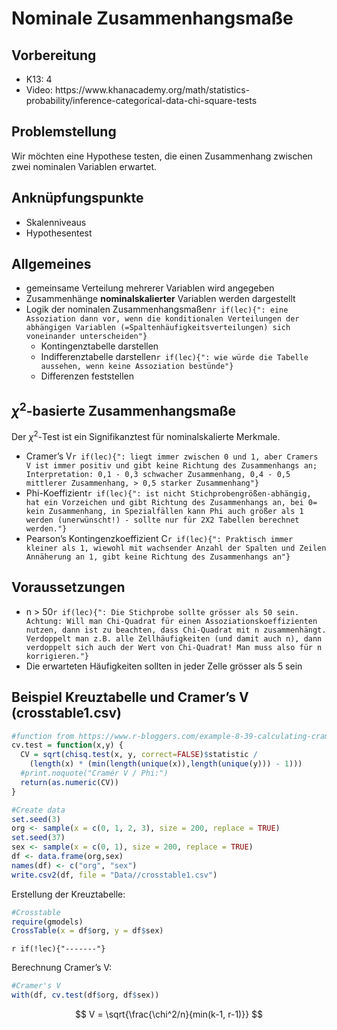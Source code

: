 # Nominale Zusammenhangsmaße

## Vorbereitung
- K13: 4
- Video: https://www.khanacademy.org/math/statistics-probability/inference-categorical-data-chi-square-tests

## Problemstellung
Wir möchten eine Hypothese testen, die einen Zusammenhang zwischen zwei nominalen Variablen erwartet.

## Anknüpfungspunkte
- Skalenniveaus
- Hypothesentest

## Allgemeines
- gemeinsame Verteilung mehrerer Variablen wird angegeben 
- Zusammenhänge **nominalskalierter** Variablen werden dargestellt
- Logik der nominalen Zusammenhangsmaßen`r if(lec){": eine Assoziation dann vor, wenn die konditionalen Verteilungen der abhängigen Variablen (=Spaltenhäufigkeitsverteilungen) sich voneinander unterscheiden"}`
    - Kontingenztabelle darstellen
    - Indifferenztabelle darstellen`r if(lec){": wie würde die Tabelle aussehen, wenn keine Assoziation bestünde"}`
    - Differenzen feststellen
    
## $\chi^2$-basierte Zusammenhangsmaße
Der $\chi^2$-Test ist ein Signifikanztest für nominalskalierte Merkmale.

- Cramer's V`r if(lec){": liegt immer zwischen 0 und 1, aber Cramers V ist immer positiv und gibt keine Richtung des Zusammenhangs an; Interpretation: 0,1 - 0,3 schwacher Zusammenhang, 0,4 - 0,5 mittlerer Zusammenhang, > 0,5 starker Zusammenhang"}`
- Phi-Koeffizient`r if(lec){": ist nicht Stichprobengrößen-abhängig, hat ein Vorzeichen und gibt Richtung des Zusammenhangs an, bei 0= kein Zusammenhang, in Spezialfällen kann Phi auch größer als 1 werden (unerwünscht!) - sollte nur für 2X2 Tabellen berechnet werden."}`
- Pearson's Kontingenzkoeffizient C`r if(lec){": Praktisch immer kleiner als 1, wiewohl mit wachsender Anzahl der Spalten und Zeilen Annäherung an 1, gibt keine Richtung des Zusammenhangs an"}`

## Voraussetzungen
- n > 50`r if(lec){": Die Stichprobe sollte grösser als 50 sein. Achtung: Will man Chi-Quadrat für einen Assoziationskoeffizienten nutzen, dann ist zu beachten, dass Chi-Quadrat mit n zusammenhängt.
Verdoppelt man z.B. alle Zellhäufigkeiten (und damit auch n), dann verdoppelt sich auch der Wert von Chi-Quadrat! Man muss also für n korrigieren."}`
- Die erwarteten Häufigkeiten sollten in jeder Zelle grösser als 5 sein
<!-- - Die Freiheitsgrade sollten höher als 1 sein  -->

## Beispiel Kreuztabelle und Cramer's V (crosstable1.csv)

```r
#function from https://www.r-bloggers.com/example-8-39-calculating-cramers-v/
cv.test = function(x,y) {
  CV = sqrt(chisq.test(x, y, correct=FALSE)$statistic /
    (length(x) * (min(length(unique(x)),length(unique(y))) - 1)))
  #print.noquote("Cramér V / Phi:")
  return(as.numeric(CV))
}

#Create data
set.seed(3)
org <- sample(x = c(0, 1, 2, 3), size = 200, replace = TRUE)
set.seed(37)
sex <- sample(x = c(0, 1), size = 200, replace = TRUE)
df <- data.frame(org,sex)
names(df) <- c("org", "sex")
write.csv2(df, file = "Data//crosstable1.csv")
```

Erstellung der Kreuztabelle:
```r
#Crosstable
require(gmodels)
CrossTable(x = df$org, y = df$sex)
```

`r if(!lec){"-------"}` 

Berechnung Cramer's V:
```r
#Cramer's V
with(df, cv.test(df$org, df$sex))
```

$$ V = \sqrt{\frac{\chi^2/n}{min(k-1, r-1)}}  $$



